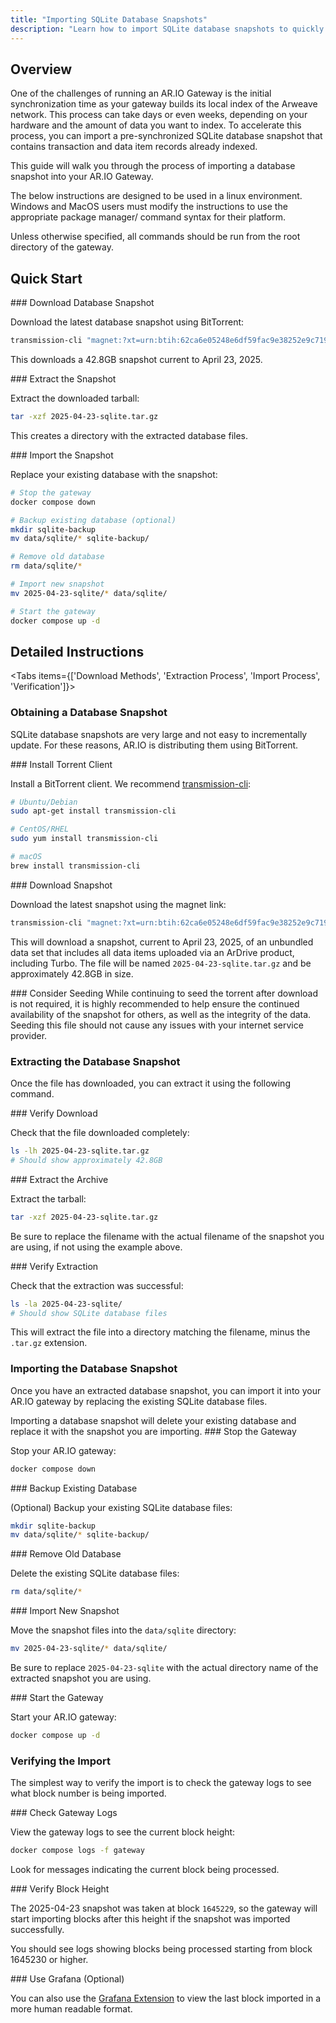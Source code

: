 ```yaml
---
title: "Importing SQLite Database Snapshots"
description: "Learn how to import SQLite database snapshots to quickly bootstrap your AR.IO Gateway and reduce synchronization time."
---
```


## Overview

One of the challenges of running an AR.IO Gateway is the initial synchronization time as your gateway builds its local index of the Arweave network. This process can take days or even weeks, depending on your hardware and the amount of data you want to index. To accelerate this process, you can import a pre-synchronized SQLite database snapshot that contains transaction and data item records already indexed.

This guide will walk you through the process of importing a database snapshot into your AR.IO Gateway.

<Callout type="info" title="Note">
The below instructions are designed to be used in a linux environment. Windows and MacOS users must modify the instructions to use the appropriate package manager/ command syntax for their platform.

Unless otherwise specified, all commands should be run from the root directory of the gateway.

</Callout>

## Quick Start

<Steps>
<Step>
### Download Database Snapshot

Download the latest database snapshot using BitTorrent:

```bash
transmission-cli "magnet:?xt=urn:btih:62ca6e05248e6df59fac9e38252e9c71951294ed&dn=2025-04-23-sqlite.tar.gz&tr=udp%3A%2F%2Ftracker.opentrackr.org%3A1337%2Fannounce&tr=http%3A%2F%2Ftracker.opentrackr.org%3A1337%2Fannounce&tr=udp%3A%2F%2Fopen.demonii.com%3A1337%2Fannounce&tr=udp%3A%2F%2Ftracker.torrent.eu.org%3A451%2Fannounce&tr=udp%3A%2F%2Fp4p.arenabg.com%3A1337%2Fannounce&tr=https%3A%2F%2Ftracker.bt4g.com%3A443%2Fannounce"
```

This downloads a 42.8GB snapshot current to April 23, 2025.

</Step>

<Step>
### Extract the Snapshot

Extract the downloaded tarball:

```bash
tar -xzf 2025-04-23-sqlite.tar.gz
```

This creates a directory with the extracted database files.

</Step>

<Step>
### Import the Snapshot

Replace your existing database with the snapshot:

```bash
# Stop the gateway
docker compose down

# Backup existing database (optional)
mkdir sqlite-backup
mv data/sqlite/* sqlite-backup/

# Remove old database
rm data/sqlite/*

# Import new snapshot
mv 2025-04-23-sqlite/* data/sqlite/

# Start the gateway
docker compose up -d
```

</Step>
</Steps>

## Detailed Instructions

<Tabs items={['Download Methods', 'Extraction Process', 'Import Process', 'Verification']}>
<Tab value="Download Methods">

### Obtaining a Database Snapshot

SQLite database snapshots are very large and not easy to incrementally update. For these reasons, AR.IO is distributing them using BitTorrent.

<Steps>
<Step>
### Install Torrent Client

Install a BitTorrent client. We recommend [transmission-cli](https://github.com/transmission/transmission):

```bash
# Ubuntu/Debian
sudo apt-get install transmission-cli

# CentOS/RHEL
sudo yum install transmission-cli

# macOS
brew install transmission-cli
```

</Step>

<Step>
### Download Snapshot

Download the latest snapshot using the magnet link:

```bash
transmission-cli "magnet:?xt=urn:btih:62ca6e05248e6df59fac9e38252e9c71951294ed&dn=2025-04-23-sqlite.tar.gz&tr=udp%3A%2F%2Ftracker.opentrackr.org%3A1337%2Fannounce&tr=http%3A%2F%2Ftracker.opentrackr.org%3A1337%2Fannounce&tr=udp%3A%2F%2Fopen.demonii.com%3A1337%2Fannounce&tr=udp%3A%2F%2Ftracker.torrent.eu.org%3A451%2Fannounce&tr=udp%3A%2F%2Fp4p.arenabg.com%3A1337%2Fannounce&tr=https%3A%2F%2Ftracker.bt4g.com%3A443%2Fannounce"
```

This will download a snapshot, current to April 23, 2025, of an unbundled data set that includes all data items uploaded via an ArDrive product, including Turbo. The file will be named `2025-04-23-sqlite.tar.gz` and be approximately 42.8GB in size.

</Step>

<Step>
### Consider Seeding

<Callout type="info" title="Seeding Recommendation">
  While continuing to seed the torrent after download is not required, it is
  highly recommended to help ensure the continued availability of the snapshot
  for others, as well as the integrity of the data. Seeding this file should not
  cause any issues with your internet service provider.
</Callout>

</Step>
</Steps>

</Tab>

<Tab value="Extraction Process">

### Extracting the Database Snapshot

Once the file has downloaded, you can extract it using the following command.

<Steps>
<Step>
### Verify Download

Check that the file downloaded completely:

```bash
ls -lh 2025-04-23-sqlite.tar.gz
# Should show approximately 42.8GB
```

</Step>

<Step>
### Extract the Archive

Extract the tarball:

```bash
tar -xzf 2025-04-23-sqlite.tar.gz
```

Be sure to replace the filename with the actual filename of the snapshot you are using, if not using the example above.

</Step>

<Step>
### Verify Extraction

Check that the extraction was successful:

```bash
ls -la 2025-04-23-sqlite/
# Should show SQLite database files
```

This will extract the file into a directory matching the filename, minus the `.tar.gz` extension.

</Step>
</Steps>

</Tab>

<Tab value="Import Process">

### Importing the Database Snapshot

Once you have an extracted database snapshot, you can import it into your AR.IO gateway by replacing the existing SQLite database files.

<Callout type="warning" title="IMPORTANT">
  Importing a database snapshot will delete your existing database and replace
  it with the snapshot you are importing.
</Callout>

<Steps>
<Step>
### Stop the Gateway

Stop your AR.IO gateway:

```bash
docker compose down
```

</Step>

<Step>
### Backup Existing Database

(Optional) Backup your existing SQLite database files:

```bash
mkdir sqlite-backup
mv data/sqlite/* sqlite-backup/
```

</Step>

<Step>
### Remove Old Database

Delete the existing SQLite database files:

```bash
rm data/sqlite/*
```

</Step>

<Step>
### Import New Snapshot

Move the snapshot files into the `data/sqlite` directory:

```bash
mv 2025-04-23-sqlite/* data/sqlite/
```

Be sure to replace `2025-04-23-sqlite` with the actual directory name of the extracted snapshot you are using.

</Step>

<Step>
### Start the Gateway

Start your AR.IO gateway:

```bash
docker compose up -d
```

</Step>
</Steps>

</Tab>

<Tab value="Verification">

### Verifying the Import

The simplest way to verify the import is to check the gateway logs to see what block number is being imported.

<Steps>
<Step>
### Check Gateway Logs

View the gateway logs to see the current block height:

```bash
docker compose logs -f gateway
```

Look for messages indicating the current block being processed.

</Step>

<Step>
### Verify Block Height

The 2025-04-23 snapshot was taken at block `1645229`, so the gateway will start importing blocks after this height if the snapshot was imported successfully.

You should see logs showing blocks being processed starting from block 1645230 or higher.

</Step>

<Step>
### Use Grafana (Optional)

You can also use the [Grafana Extension](/build/run-a-gateway/manage/monitoring-with-grafana) to view the last block imported in a more human readable format.

</Step>
</Steps>

</Tab>
</Tabs>
